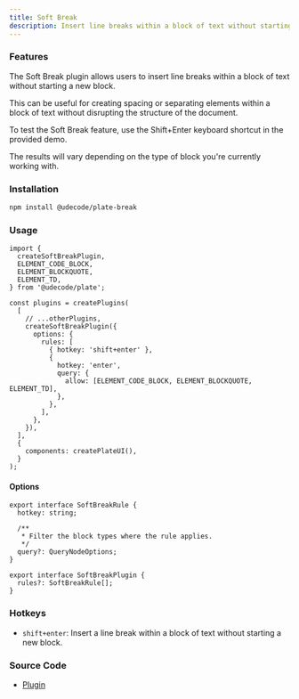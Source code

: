 ```yaml
---
title: Soft Break
description: Insert line breaks within a block of text without starting a new block.
---
```


<ComponentPreview name="playground-demo" id="softbreak" />

### Features

The Soft Break plugin allows users to insert line breaks within a block of text without starting a new block.

This can be useful for creating spacing or separating elements within a block of text without disrupting the structure of the document.

To test the Soft Break feature, use the Shift+Enter keyboard shortcut in the provided demo.

The results will vary depending on the type of block you're currently working with.

### Installation

```bash
npm install @udecode/plate-break
```

### Usage

```tsx
import {
  createSoftBreakPlugin,
  ELEMENT_CODE_BLOCK,
  ELEMENT_BLOCKQUOTE,
  ELEMENT_TD,
} from '@udecode/plate';

const plugins = createPlugins(
  [
    // ...otherPlugins,
    createSoftBreakPlugin({
      options: {
        rules: [
          { hotkey: 'shift+enter' },
          {
            hotkey: 'enter',
            query: {
              allow: [ELEMENT_CODE_BLOCK, ELEMENT_BLOCKQUOTE, ELEMENT_TD],
            },
          },
        ],
      },
    }),
  ],
  {
    components: createPlateUI(),
  }
);
```

#### Options

```tsx
export interface SoftBreakRule {
  hotkey: string;

  /**
   * Filter the block types where the rule applies.
   */
  query?: QueryNodeOptions;
}

export interface SoftBreakPlugin {
  rules?: SoftBreakRule[];
}
```

### Hotkeys

- `shift+enter`: Insert a line break within a block of text without starting a new block.

### Source Code

- [Plugin](https://github.com/udecode/plate/blob/main/packages/editor/break/src/soft-break/createSoftBreakPlugin.ts)
